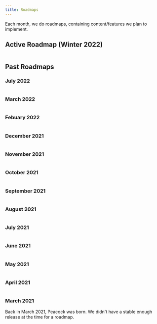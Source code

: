 ```yaml
---
title: Roadmaps
---
```



Each month, we do roadmaps, containing content/features we plan to implement.

## Active Roadmap (Winter 2022)

<Image img={Winter2022Roadmap} />

## Past Roadmaps

### July 2022

<Image img={July2022Roadmap} />

### March 2022

<Image img={March2022Roadmap} />

### Febuary 2022

<Image img={Febuary2022Roadmap} />

### December 2021

<Image img={December2021Roadmap} />

### November 2021

<Image img={November2021Roadmap} />

### October 2021

<Image img={October2021Roadmap} />

### September 2021

<Image img={September2021Roadmap} />

### August 2021

<Image img={August2021Roadmap} />

### July 2021

<Image img={July2021Roadmap} />

### June 2021

<Image img={June2021Roadmap} />

### May 2021

<Image img={May2021Roadmap} />

### April 2021

<Image img={April2021Roadmap} />

### March 2021

Back in March 2021, Peacock was born. We didn't have a stable enough release at the time for a roadmap.

